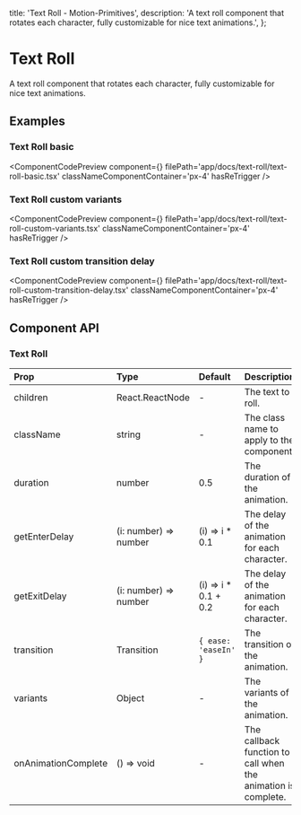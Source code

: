   title: 'Text Roll - Motion-Primitives',
  description:
    'A text roll component that rotates each character, fully customizable for nice text animations.',
};


# Text Roll

A text roll component that rotates each character, fully customizable for nice text animations.

## Examples

### Text Roll basic

<ComponentCodePreview
  component={<TextRollBasic />}
  filePath='app/docs/text-roll/text-roll-basic.tsx'
  classNameComponentContainer='px-4'
  hasReTrigger
/>

### Text Roll custom variants

<ComponentCodePreview
  component={<TextRollCustomVariants />}
  filePath='app/docs/text-roll/text-roll-custom-variants.tsx'
  classNameComponentContainer='px-4'
  hasReTrigger
/>

### Text Roll custom transition delay

<ComponentCodePreview
  component={<TextRollCustomTransitionDelay />}
  filePath='app/docs/text-roll/text-roll-custom-transition-delay.tsx'
  classNameComponentContainer='px-4'
  hasReTrigger
/>



## Component API

### Text Roll

| Prop                | Type                  | Default               | Description                                                   |
| :------------------ | :-------------------- | :-------------------- | :------------------------------------------------------------ |
| children            | React.ReactNode       | -                     | The text to roll.                                             |
| className           | string                | -                     | The class name to apply to the component.                     |
| duration            | number                | 0.5                   | The duration of the animation.                                |
| getEnterDelay       | (i: number) => number | (i) => i \* 0.1       | The delay of the animation for each character.                |
| getExitDelay        | (i: number) => number | (i) => i \* 0.1 + 0.2 | The delay of the animation for each character.                |
| transition          | Transition            | `{ ease: 'easeIn' }`  | The transition of the animation.                              |
| variants            | Object                | -                     | The variants of the animation.                                |
| onAnimationComplete | () => void            | -                     | The callback function to call when the animation is complete. |
